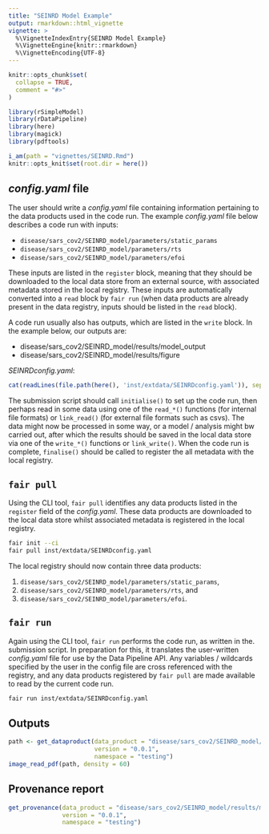 ```yaml
---
title: "SEINRD Model Example"
output: rmarkdown::html_vignette
vignette: >
  %\VignetteIndexEntry{SEINRD Model Example}
  %\VignetteEngine{knitr::rmarkdown}
  %\VignetteEncoding{UTF-8}
---
```


```r
knitr::opts_chunk$set(
  collapse = TRUE,
  comment = "#>"
)
```

```r
library(rSimpleModel)
library(rDataPipeline)
library(here)
library(magick)
library(pdftools)

i_am(path = "vignettes/SEINRD.Rmd")
knitr::opts_knit$set(root.dir = here())
```

## *config.yaml* file

The user should write a *config.yaml* file containing information pertaining to
the data products used in the code run. The example *config.yaml* file below 
describes a code run with inputs:

* `disease/sars_cov2/SEINRD_model/parameters/static_params`
* `disease/sars_cov2/SEINRD_model/parameters/rts`
* `disease/sars_cov2/SEINRD_model/parameters/efoi`

These inputs are listed in the `register` block, meaning that they should be 
downloaded to the local data store from an external source, with associated
metadata stored in the local registry. These inputs are automatically converted 
into a `read` block by `fair run` (when data products are already present in 
the data registry, inputs should be listed in the `read` block).

A code run usually also has outputs, which are listed in the `write` block. In
the example below, our outputs are:

* disease/sars_cov2/SEINRD_model/results/model_output
* disease/sars_cov2/SEINRD_model/results/figure

*SEINRDconfig.yaml*:
```r
cat(readLines(file.path(here(), 'inst/extdata/SEINRDconfig.yaml')), sep = '\n')
```

The submission script should call `initialise()` to set up the code run, 
then perhaps read in some data using one of the `read_*()` functions (for 
internal file formats) or `link_read()` (for external file formats such as 
csvs). The data might now be processed in some way, or a model / analysis might
bw carried out, after which the results should be saved in the local data store
via one of the `write_*()` functions or `link_write()`. When the code run is 
complete, `finalise()` should be called to register the all metadata with the
local registry.

## `fair pull`

Using the CLI tool, `fair pull` identifies any data products listed in the 
`register` field of the *config.yaml*. These data products are downloaded to
the local data store whilst associated metadata is registered in the local 
registry.

```bash
fair init --ci
fair pull inst/extdata/SEINRDconfig.yaml
```

The local registry should now contain three data products: 

1. `disease/sars_cov2/SEINRD_model/parameters/static_params`,
2. `disease/sars_cov2/SEINRD_model/parameters/rts`, and 
3. `disease/sars_cov2/SEINRD_model/parameters/efoi`.

## `fair run`

Again using the CLI tool, `fair run` performs the code run, as written in the.
submission script. In preparation for this, it translates the user-written 
*config.yaml* file for use by the Data Pipeline API. Any variables / wildcards 
specified by the user in the config file are cross referenced with the registry, 
and any data products registered by `fair pull` are made available to read by 
the current code run. 

```bash
fair run inst/extdata/SEINRDconfig.yaml
```

## Outputs

```r
path <- get_dataproduct(data_product = "disease/sars_cov2/SEINRD_model/results/figure",
                        version = "0.0.1",
                        namespace = "testing")
image_read_pdf(path, density = 60)
```

## Provenance report

```r
get_provenance(data_product = "disease/sars_cov2/SEINRD_model/results/model_output",
               version = "0.0.1",
               namespace = "testing")
```
